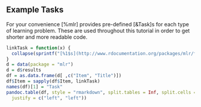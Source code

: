 ## Example Tasks

For your convenience [%mlr] provides pre-defined [&Task]s for each type of learning problem.
These are used throughout this tutorial in order to get shorter and more readable code.

<style type="text/css">
<!--
td {
border: solid 1px #ccc;
padding: 0.5em;
vertical-align: top;
}
-->
</style>

```r
linkTask = function(x) {
  collapse(sprintf("[%1$s](http://www.rdocumentation.org/packages/mlr/functions/%1$s/)", x), sep = "<br />")
}
d = data(package = "mlr")
d = d$results
df = as.data.frame(d[ ,c("Item", "Title")])
df$Item = sapply(df$Item, linkTask)
names(df)[1] = "Task"
pandoc.table(df, style = "rmarkdown", split.tables = Inf, split.cells = Inf,
  justify = c("left", "left"))
```
